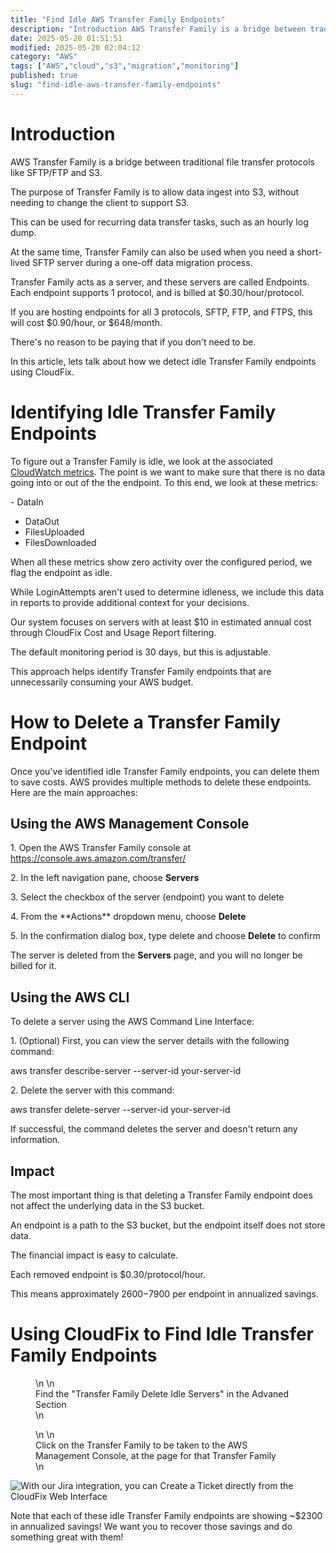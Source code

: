 ```yaml
---
title: "Find Idle AWS Transfer Family Endpoints"
description: "Introduction AWS Transfer Family is a bridge between traditional file transfer protocols like SFTP/FTP and S3. The purpose of Transfer Family is to allow data i..."
date: 2025-05-20 01:51:51
modified: 2025-05-20 02:04:12
category: "AWS"
tags: ["AWS","cloud","s3","migration","monitoring"]
published: true
slug: "find-idle-aws-transfer-family-endpoints"
---
```


# Introduction

AWS Transfer Family is a bridge between traditional file transfer protocols like SFTP/FTP and S3.

The purpose of Transfer Family is to allow data ingest into S3, without needing to change the client to support S3.

This can be used for recurring data transfer tasks, such as an hourly log dump.

At the same time, Transfer Family can also be used when you need a short-lived SFTP server during a one-off data migration process.

Transfer Family acts as a server, and these servers are called Endpoints. Each endpoint supports 1 protocol, and is billed at $0.30/hour/protocol.

If you are hosting endpoints for all 3 protocols, SFTP, FTP, and FTPS, this will cost $0.90/hour, or $648/month.

There's no reason to be paying that if you don't need to be.

In this article, lets talk about how we detect idle Transfer Family endpoints using CloudFix.

# Identifying Idle Transfer Family Endpoints

To figure out a Transfer Family is idle, we look at the associated [CloudWatch metrics](https://docs.aws.amazon.com/transfer/latest/userguide/metrics.html). The point is we want to make sure that there is no data going into or out of the the endpoint. To this end, we look at these metrics:

\- DataIn
- DataOut
- FilesUploaded
- FilesDownloaded

When all these metrics show zero activity over the configured period, we flag the endpoint as idle.

While LoginAttempts aren't used to determine idleness, we include this data in reports to provide additional context for your decisions.

Our system focuses on servers with at least $10 in estimated annual cost through CloudFix Cost and Usage Report filtering.

The default monitoring period is 30 days, but this is adjustable.

This approach helps identify Transfer Family endpoints that are unnecessarily consuming your AWS budget.

# How to Delete a Transfer Family Endpoint

Once you've identified idle Transfer Family endpoints, you can delete them to save costs. AWS provides multiple methods to delete these endpoints. Here are the main approaches:

## Using the AWS Management Console

1\. Open the AWS Transfer Family console at https://console.aws.amazon.com/transfer/

2\. In the left navigation pane, choose **Servers**

3\. Select the checkbox of the server (endpoint) you want to delete

4\. From the \*\*Actions\*\* dropdown menu, choose **Delete**

5\. In the confirmation dialog box, type delete and choose **Delete** to confirm

The server is deleted from the **Servers** page, and you will no longer be billed for it.

## Using the AWS CLI

To delete a server using the AWS Command Line Interface:

1\. (Optional) First, you can view the server details with the following command:

aws transfer describe-server --server-id your-server-id

2\. Delete the server with this command:

aws transfer delete-server --server-id your-server-id

If successful, the command deletes the server and doesn't return any information.

## Impact

The most important thing is that deleting a Transfer Family endpoint does not affect the underlying data in the S3 bucket.

An endpoint is a path to the S3 bucket, but the endpoint itself does not store data.

The financial impact is easy to calculate.

Each removed endpoint is $0.30/protocol/hour.

This means approximately $2600-$7900 per endpoint in annualized savings.

# Using CloudFix to Find Idle Transfer Family Endpoints

<figure>\n  <img src="/media/uploads/transfer-family-locate-1200x785.png" alt="" />\n  <figcaption>Find the "Transfer Family Delete Idle Servers" in the Advaned Section</figcaption>\n</figure>

<figure>\n  <img src="/media/uploads/transfer-family-go-to-mgmt-console-1200x785.png" alt="" />\n  <figcaption>Click on the Transfer Family to be taken to the AWS Management Console, at the page for that Transfer Family</figcaption>\n</figure>

![With our Jira integration, you can Create a Ticket directly from the CloudFix Web Interface](/media/uploads/transfer-family-create-ticket-1200x785.png)

Note that each of these idle Transfer Family endpoints are showing ~$2300 in annualized savings! We want you to recover those savings and do something great with them!
